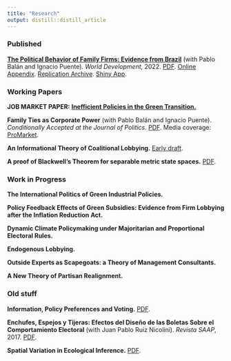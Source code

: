 ```yaml
---
title: "Research"
output: distill::distill_article
---
```


### Published

[**The Political Behavior of Family Firms: Evidence from Brazil**](https://www.sciencedirect.com/science/article/abs/pii/S0305750X21003624) (with Pablo Balán and Ignacio Puente). *World Development*, 2022. [PDF](files/WD.pdf). [Online Appendix](files/WD_online_appendix.pdf). [Replication Archive](files/WD_replication.zip). [Shiny App](https://familyfirms.shinyapps.io/contributions/).

### Working Papers

**JOB MARKET PAPER:** [**Inefficient Policies in the Green Transition.**](files/jmp.pdf)

**Family Ties as Corporate Power** (with Pablo Balán and Ignacio Puente). *Conditionally Accepted at the Journal of Politics*. [PDF](https://www.chicagobooth.edu/-/media/research/stigler/pdfs/workingpapers/330bdpstiglerwp.pdf). Media coverage: [ProMarket](https://www.promarket.org/2023/07/24/family-ties-as-corporate-power/).

**An Informational Theory of Coalitional Lobbying.** [Early draft](files/collectivelobby.pdf).

**A proof of Blackwell's Theorem for separable metric state spaces.** [PDF](files/blackwell_new.pdf).

### Work in Progress

**The International Politics of Green Industrial Policies.**

**Policy Feedback Effects of Green Subsidies: Evidence from Firm Lobbying after the Inflation Reduction Act.**

**Dynamic Climate Policymaking under Majoritarian and Proportional Electoral Rules.**

**Endogenous Lobbying.**

**Outside Experts as Scapegoats: a Theory of Management Consultants.**

**A New Theory of Partisan Realignment.**


### Old stuff

**Information, Policy Preferences and Voting.** [PDF](files/infoandpolicy.pdf).

**Enchufes, Espejos y Tijeras: Efectos del Diseño de las Boletas Sobre el Comportamiento Electoral** (with Juan Pablo Ruiz Nicolini). *Revista SAAP*, 2017. [PDF](files/Enchufes_espejos_y_tijeras.pdf).

**Spatial Variation in Ecological Inference.** [PDF](files/spatial_eco_inf.pdf).